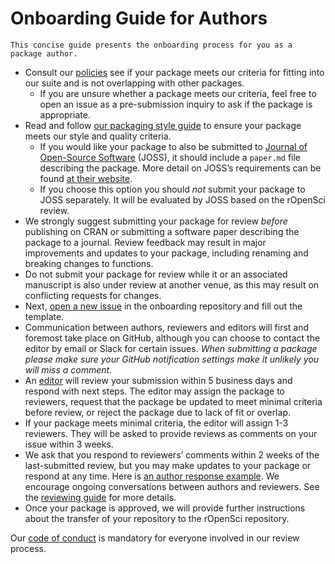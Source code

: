 # Onboarding Guide for Authors

```block
This concise guide presents the onboarding process for you as a package author.
```

-   Consult our [policies](#policies) see if your package meets our criteria for fitting into our suite and is not overlapping with other packages.
    -    If you are unsure whether a package meets our criteria, feel free to open an issue as a pre-submission inquiry to ask if the package is appropriate.
-   Read and follow [our packaging style guide](#building) to ensure your package
  meets our style and quality criteria.
    -   If you would like your package to also be submitted to
        [Journal of Open-Source Software](http://joss.theoj.org/) (JOSS), it should include a `paper.md` file describing the package. More detail on JOSS's requirements can be found [at their website](http://joss.theoj.org/about#author_guidelines).
    -   If you choose this option you should *not* submit your package to JOSS separately. It will be evaluated by JOSS based on the rOpenSci review.
-   We strongly suggest submitting your package for review _before_ publishing on CRAN or submitting a software paper describing the package to a journal. Review feedback may result in major improvements and updates to your package, including renaming and breaking changes to functions.
-   Do not submit your package for review while it or an associated manuscript is also under review at another venue, as this may result on conflicting requests for changes.
-   Next, [open a new issue](https://github.com/ropensci/onboarding/issues/new) in
the onboarding repository and fill out the template.
-   Communication between authors, reviewers and editors will first and foremost take place on GitHub, although you can choose to contact the editor by email or Slack for certain issues. *When submitting a package please make sure your GitHub notification settings make it unlikely you will miss a comment.*
-   An [editor](#editors) will review your submission within 5 business days and respond with next steps. The editor may assign the package to reviewers, request that the package be updated to meet minimal criteria before review, or reject the package due to lack of fit or overlap.
-   If your package meets minimal criteria, the editor will assign  1-3 reviewers. They will be asked to provide reviews as comments on your issue within 3 weeks.
-   We ask that you respond to reviewers' comments within 2 weeks of the last-submitted review, but you may make updates to your package or respond at any time. Here is [an author response example](https://github.com/ropensci/onboarding/issues/160#issuecomment-355043656).  We encourage ongoing conversations between authors and reviewers. See the [reviewing guide](reviewing_guide.md) for more details.
-   Once your package is approved, we will provide further instructions about the transfer of your repository to the rOpenSci repository.

Our [code of conduct](#code-of-conduct) is mandatory for everyone involved in our review process.
